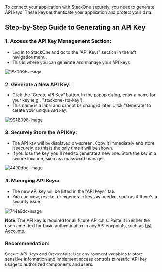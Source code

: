
To connect your application with StackOne securely, you need to generate API keys. These keys authenticate your application and protect your data.

## Step-by-Step Guide to Generating an API Key

### 1. Access the API Key Management Section:
* Log in to StackOne and go to the "API Keys" section in the left navigation menu. 
* This is where you can generate and manage your API keys.

![15d009b-image](https://github.com/user-attachments/assets/b0baabb7-6c81-4833-a8df-e15190f5bec5)

### 2. Generate a New API Key:
* Click the "Create API Key" button. In the popup dialog, enter a name for your key (e.g., "stackone-ats-key"). 
* This name is a label and cannot be changed later. Click "Generate" to create your unique API key.

![9948098-image](https://github.com/user-attachments/assets/f1505d30-45e3-4dfe-8331-71ff485e3681)

### 3. Securely Store the API Key:
* The API key will be displayed on-screen. Copy it immediately and store it securely, as this is the only time it will be shown. 
* If you lose the key, you'll need to generate a new one. Store the key in a secure location, such as a password manager.

![4490dbe-image](https://github.com/user-attachments/assets/e7d77a11-1c77-4792-9a91-a568410744ca)

### 4. Managing API Keys:
* The new API key will be listed in the "API Keys" tab. 
* You can view, revoke, or regenerate keys as needed, such as if there's a security issue.

![744a9dc-image](https://github.com/user-attachments/assets/6e9a9231-9c61-441b-949e-c3f9ca972517)

**Note:** The API key is required for all future API calls. Paste it in either the username field for basic authentication in any API endpoints, such as [List Accounts](https://docs.stackone.com/reference/stackone_list_linked_accounts).

### Recommendation:

Secure API Keys and Credentials: Use environment variables to store sensitive information and implement access controls to restrict API key usage to authorized components and users.
